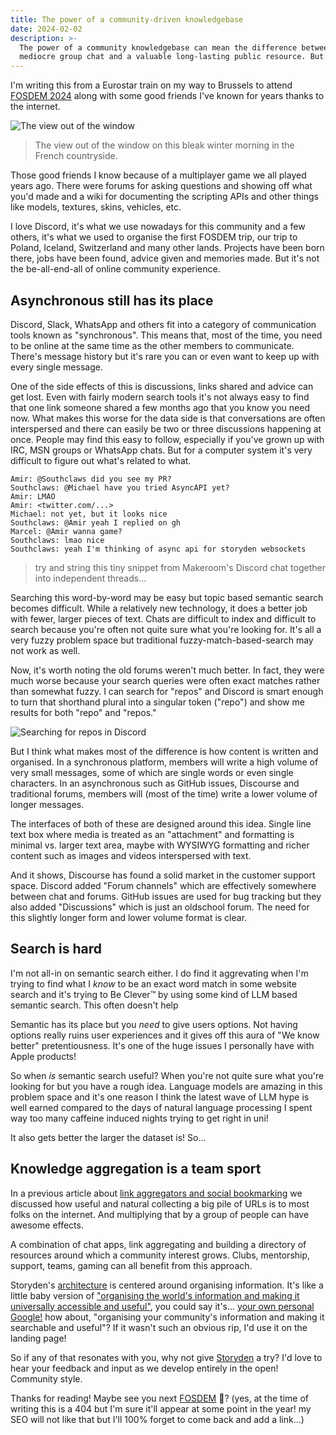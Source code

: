 ```yaml
---
title: The power of a community-driven knowledgebase
date: 2024-02-02
description: >-
  The power of a community knowledgebase can mean the difference between a
  mediocre group chat and a valuable long-lasting public resource. But why?
---
```


I'm writing this from a Eurostar train on my way to Brussels to attend [FOSDEM 2024](https://fosdem.org/) along with some good friends I've known for years thanks to the internet.

![The view out of the window](/blog/train_400x398.png)

> The view out of the window on this bleak winter morning in the French countryside.

Those good friends I know because of a multiplayer game we all played years ago. There were forums for asking questions and showing off what you'd made and a wiki for documenting the scripting APIs and other things like models, textures, skins, vehicles, etc.

I love Discord, it's what we use nowadays for this community and a few others, it's what we used to organise the first FOSDEM trip, our trip to Poland, Iceland, Switzerland and many other lands. Projects have been born there, jobs have been found, advice given and memories made. But it's not the be-all-end-all of online community experience.

## Asynchronous still has its place

Discord, Slack, WhatsApp and others fit into a category of communication tools known as "synchronous". This means that, most of the time, you need to be online at the same time as the other members to communicate. There's message history but it's rare you can or even want to keep up with every single message.

One of the side effects of this is discussions, links shared and advice can get lost. Even with fairly modern search tools it's not always easy to find that one link someone shared a few months ago that you know you need now. What makes this worse for the data side is that conversations are often interspersed and there can easily be two or three discussions happening at once. People may find this easy to follow, especially if you've grown up with IRC, MSN groups or WhatsApp chats. But for a computer system it's very difficult to figure out what's related to what.

```
Amir: @Southclaws did you see my PR?
Southclaws: @Michael have you tried AsyncAPI yet?
Amir: LMAO
Amir: <twitter.com/...>
Michael: not yet, but it looks nice
Southclaws: @Amir yeah I replied on gh
Marcel: @Amir wanna game?
Southclaws: lmao nice
Southclaws: yeah I'm thinking of async api for storyden websockets
```

> try and string this tiny snippet from Makeroom's Discord chat together into independent threads...

Searching this word-by-word may be easy but topic based semantic search becomes difficult. While a relatively new technology, it does a better job with fewer, larger pieces of text. Chats are difficult to index and difficult to search because you're often not quite sure what you're looking for. It's all a very fuzzy problem space but traditional fuzzy-match-based-search may not work as well.

Now, it's worth noting the old forums weren't much better. In fact, they were much worse because your search queries were often exact matches rather than somewhat fuzzy. I can search for "repos" and Discord is smart enough to turn that shorthand plural into a singular token ("repo") and show me results for both "repo" and "repos."

![Searching for repos in Discord](/blog/discord-search.png)

But I think what makes most of the difference is how content is written and organised. In a synchronous platform, members will write a high volume of very small messages, some of which are single words or even single characters. In an asynchronous such as GitHub issues, Discourse and traditional forums, members will (most of the time) write a lower volume of longer messages.

The interfaces of both of these are designed around this idea. Single line text box where media is treated as an "attachment" and formatting is minimal vs. larger text area, maybe with WYSIWYG formatting and richer content such as images and videos interspersed with text.

And it shows, Discourse has found a solid market in the customer support space. Discord added "Forum channels" which are effectively somewhere between chat and forums. GitHub issues are used for bug tracking but they also added "Discussions" which is just an oldschool forum. The need for this slightly longer form and lower volume format is clear.

## Search is hard

I'm not all-in on semantic search either. I do find it aggrevating when I'm trying to find what I _know_ to be an exact word match in some website search and it's trying to Be Clever™ by using some kind of LLM based semantic search. This often doesn't help

Semantic has its place but you _need_ to give users options. Not having options really ruins user experiences and it gives off this aura of "We know better" pretentiousness. It's one of the huge issues I personally have with Apple products!

So when _is_ semantic search useful? When you're not quite sure what you're looking for but you have a rough idea. Language models are amazing in this problem space and it's one reason I think the latest wave of LLM hype is well earned compared to the days of natural language processing I spent way too many caffeine induced nights trying to get right in uni!

It also gets better the larger the dataset is! So...

## Knowledge aggregation is a team sport

In a previous article about [link aggregators and social bookmarking](/blog/what-are-social-bookmarks-link-aggregators) we discussed how useful and natural collecting a big pile of URLs is to most folks on the internet. And multiplying that by a group of people can have awesome effects.

A combination of chat apps, link aggregating and building a directory of resources around which a community interest grows. Clubs, mentorship, support, teams, gaming can all benefit from this approach.

Storyden's [architecture](/blog/the-architecture-of-modern-forum-software) is centered around organising information. It's like a little baby version of ["organising the world's information and making it universally accessible and useful"](https://www.google.com/intl/en_uk/search/howsearchworks/our-approach/), you could say it's... [your own personal Google!](https://www.youtube.com/watch?v=u1xrNaTO1bI) how about, "organising your community's information and making it searchable and useful"? If it wasn't such an obvious rip, I'd use it on the landing page!

So if any of that resonates with you, why not give [Storyden](/docs) a try? I'd love to hear your feedback and input as we develop entirely in the open! Community style.

Thanks for reading! Maybe see you next [FOSDEM](https://fosdem.org/2025) 👀? (yes, at the time of writing this is a 404 but I'm sure it'll appear at some point in the year! my SEO will not like that but I'll 100% forget to come back and add a link...)
